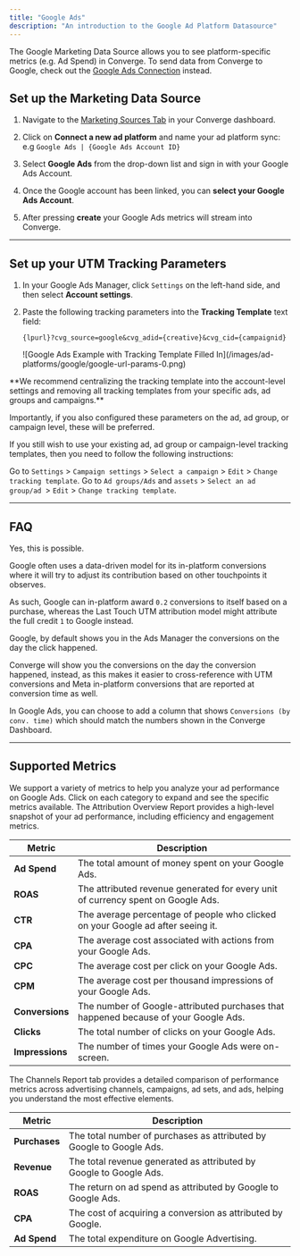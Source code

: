 ```yaml
---
title: "Google Ads"
description: "An introduction to the Google Ad Platform Datasource"
---
```


<Note> The Google Marketing Data Source allows you to see platform-specific metrics (e.g. Ad Spend) in Converge. 
To send data from Converge to Google, check out the [Google Ads Connection](/connections/integrations/google-ads) instead.</Note>

## Set up the Marketing Data Source

1. Navigate to the [Marketing Sources Tab](https://app.runconverge.com/-/ad-platforms) in your Converge dashboard.

2. Click on **Connect a new ad platform** and name your ad platform sync: e.g `Google Ads | {Google Ads Account ID}`

3. Select **Google Ads** from the drop-down list and sign in with your Google Ads Account.

4. Once the Google account has been linked, you can **select your Google Ads Account**. 

5. After pressing **create** your Google Ads metrics will stream into Converge.

---

## Set up your UTM Tracking Parameters


1. In your Google Ads Manager, click `Settings` on the left-hand side, and then select **Account settings**.

2. Paste the following tracking parameters into the **Tracking Template** text field:
   ```
   {lpurl}?cvg_source=google&cvg_adid={creative}&cvg_cid={campaignid}
   ```
   <Frame>
   ![Google Ads Example with Tracking Template Filled In](/images/ad-platforms/google/google-url-params-0.png)
   </Frame>

<Note> 
 **We recommend centralizing the tracking template into the account-level settings and removing all tracking templates from your specific ads, ad groups and campaigns.** 
  
  Importantly, if you also configured these parameters on the ad, ad group, or campaign level, these will be preferred. 
 
 If you still wish to use your existing ad, ad group or campaign-level tracking templates, then you need to follow the following instructions: 
  
  <Accordion title="Set up campaign-level UTM Tracking Parameters"> Go to `Settings` > `Campaign settings` > `Select a campaign` > `Edit` > `Change tracking template`. </Accordion>
  <Accordion title="Set up ad or ad group level UTM Tracking Parameters">  Go to `Ad groups/Ads` and `assets` > `Select an ad group/ad `> `Edit` > `Change tracking template`. </Accordion>

</Note>

---

## FAQ

<AccordionGroup>
<Accordion title="Is it possible to have less in-platform conversions than Google UTM conversions?">
  Yes, this is possible. 
  
  Google often uses a data-driven model for its in-platform conversions where it will try to adjust its contribution based on other touchpoints it observes. 

  As such, Google can in-platform award `0.2` conversions to itself based on a purchase, whereas the Last Touch UTM attribution model might attribute the full credit `1` to Google instead.
</Accordion>
<Accordion title="Why do my Google in-platform conversions in Converge not match my conversions in the Google Ads Dashboard?">

 Google, by default shows you in the Ads Manager the conversions on the day the click happened. 

 Converge will show you the conversions on the day the conversion happened, instead, as this makes it easier to cross-reference with UTM conversions and Meta in-platform conversions that are reported at conversion time as well.

 In Google Ads, you can choose to add a column that shows `Conversions (by conv. time)` which should match the numbers shown in the Converge Dashboard.

</Accordion>
</AccordionGroup>

---

## Supported Metrics

We support a variety of metrics to help you analyze your ad performance on Google Ads. Click on each category to expand and see the specific metrics available.
<AccordionGroup>
<Accordion icon="chart-column" title="Overview Report">
The Attribution Overview Report provides a high-level snapshot of your ad performance, including efficiency and engagement metrics.

| Metric          | Description                                                                         |
| --------------- | ----------------------------------------------------------------------------------- |
| **Ad Spend**    | The total amount of money spent on your Google Ads.                                 |
| **ROAS**        | The attributed revenue generated for every unit of currency spent on Google Ads.    |
| **CTR**         | The average percentage of people who clicked on your Google ad after seeing it.     |
| **CPA**         | The average cost associated with actions from your Google Ads.                      |
| **CPC**         | The average cost per click on your Google Ads.                                      |
| **CPM**         | The average cost per thousand impressions of your Google Ads.                       |
| **Conversions** | The number of Google-attributed purchases that happened because of your Google Ads. |
| **Clicks**      | The total number of clicks on your Google Ads.                                      |
| **Impressions** | The number of times your Google Ads were on-screen.                                 |

</Accordion>

<Accordion icon="network-wired" title="Channels Report">
The Channels Report tab provides a detailed comparison of performance metrics across advertising channels, campaigns, ad sets, and ads, helping you understand the most effective elements.

| Metric        | Description                                                          |
| ------------- | -------------------------------------------------------------------- |
| **Purchases** | The total number of purchases as attributed by Google to Google Ads. |
| **Revenue**   | The total revenue generated as attributed by Google to Google Ads.   |
| **ROAS**      | The return on ad spend as attributed by Google to Google Ads.        |
| **CPA**       | The cost of acquiring a conversion as attributed by Google.          |
| **Ad Spend**  | The total expenditure on Google Advertising.                         |

</Accordion>
</AccordionGroup>